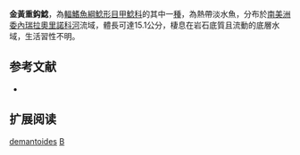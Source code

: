 {{Speciesbox
| name = 金黃重鈎鯰
| image = Baryancistrus demantoides.jpg
| image_width = 250px
| image_caption = 
| status = NE
| status_system = IUCN3.1
| genus = Baryancistrus
| species = demantoides
| authority = [[Werneke,_Sabaj_Pérez,_Lujan_&_Armbruster|Werneke, Sabaj Pérez, Lujan & Armbruster]], 2005
| synonyms = 
}}

'''金黃重鈎鯰'''，為[[輻鰭魚綱|輻鰭魚綱]][[鯰形目|鯰形目]][[甲鯰科|甲鯰科]]的其中一[[種|種]]，為熱帶淡水魚，分布於[[南美洲|南美洲]][[委內瑞拉|委內瑞拉]][[奧里諾科河|奧里諾科河]]流域，體長可達15.1公分，棲息在岩石底質且流動的底層水域，生活習性不明。

== 参考文献 ==
*{{FishBase_species|genus=Baryancistrus|species=demantoides|year=2014|month=11}}

== 扩展阅读 ==
{{refbegin}}
{{wikispecies-inline|Baryancistrus demantoides|金黃重鈎鯰}}
{{refend}}
{{Taxonbar|from=Q1758685}}

[[Category:重鈎鯰屬|demantoides]]
[[Category:2005年描述的鱼类|B]]
